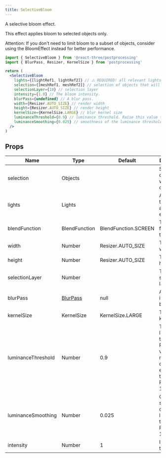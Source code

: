 ```yaml
---
title: SelectiveBloom
---
```


A selective bloom effect.

This effect applies bloom to selected objects only.

Attention: If you don't need to limit bloom to a subset of objects, consider using the BloomEffect instead for better performance.

```jsx
import { SelectiveBloom } from '@react-three/postprocessing'
import { BlurPass, Resizer, KernelSize } from 'postprocessing'

return (
  <SelectiveBloom
    lights={[lightRef1, lightRef2]} // ⚠️ REQUIRED! all relevant lights
    selection={[meshRef1, meshRef2]} // selection of objects that will have bloom effect
    selectionLayer={10} // selection layer
    intensity={1.0} // The bloom intensity.
    blurPass={undefined} // A blur pass.
    width={Resizer.AUTO_SIZE} // render width
    height={Resizer.AUTO_SIZE} // render height
    kernelSize={KernelSize.LARGE} // blur kernel size
    luminanceThreshold={0.9} // luminance threshold. Raise this value to mask out darker elements in the scene.
    luminanceSmoothing={0.025} // smoothness of the luminance threshold. Range is [0, 1]
  />
)
```

## Props

| Name               | Type                                                                                                         | Default              | Description                                                                                          |
| ------------------ | ------------------------------------------------------------------------------------------------------------ | -------------------- | ---------------------------------------------------------------------------------------------------- |
| selection          | Objects                                                                                                      |                      | Selection of objects that will be outlined                                                           |
| lights             | Lights                                                                                                       |                      | All lights that will affect the effect                                                               |
| blendFunction      | BlendFunction                                                                                                | BlendFunction.SCREEN | The blend function of this effect.                                                                   |
| width              | Number                                                                                                       | Resizer.AUTO_SIZE    | The render width.                                                                                    |
| height             | Number                                                                                                       | Resizer.AUTO_SIZE    | The render height.                                                                                   |
| selectionLayer     | Number                                                                                                       |                      | The selection layer                                                                                  |
| blurPass           | [BlurPass](https://vanruesc.github.io/postprocessing/public/docs/class/src/passes/BlurPass.js~BlurPass.html) | null                 | An efficient, incremental blur pass.                                                                 |
| kernelSize         | KernelSize                                                                                                   | KernelSize.LARGE     | The blur kernel size.                                                                                |
| luminanceThreshold | Number                                                                                                       | 0.9                  | The luminance threshold. Raise this value to mask out darker elements in the scene. Range is [0, 1]. |
| luminanceSmoothing | Number                                                                                                       | 0.025                | Controls the smoothness of the luminance threshold. Range is [0, 1].                                 |
| intensity          | Number                                                                                                       | 1                    | Intensity of the effect                                                                              |
